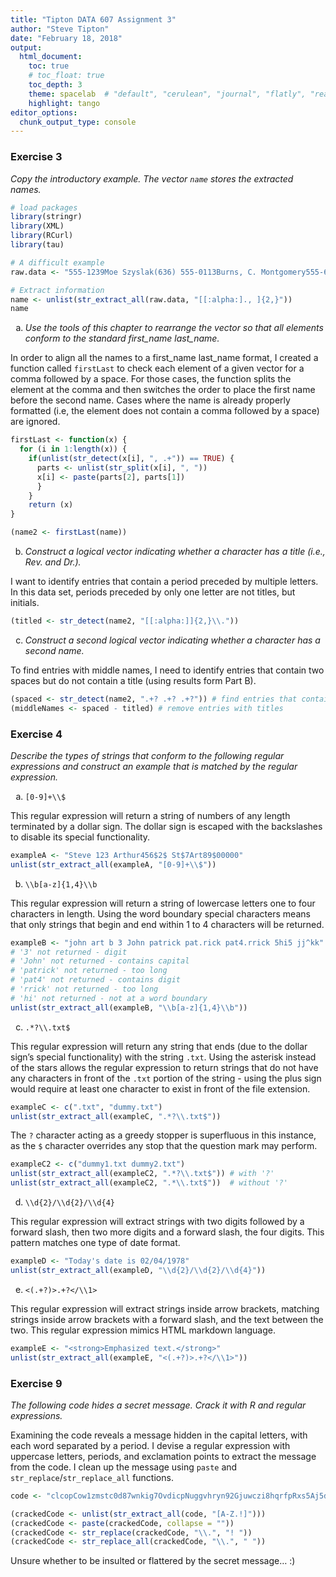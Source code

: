 ```yaml
---
title: "Tipton DATA 607 Assignment 3"
author: "Steve Tipton"
date: "February 18, 2018"
output:
  html_document:
    toc: true
    # toc_float: true
    toc_depth: 3  
    theme: spacelab  # "default", "cerulean", "journal", "flatly", "readable", "spacelab", "united", "cosmo", "lumen", "paper", "sandstone", "simplex", "yeti"
    highlight: tango
editor_options: 
  chunk_output_type: console
---
```


### Exercise 3

*Copy the introductory example. The vector `name` stores the extracted names.*

```r
# load packages
library(stringr)
library(XML)
library(RCurl)
library(tau)

# A difficult example
raw.data <- "555-1239Moe Szyslak(636) 555-0113Burns, C. Montgomery555-6542Rev. Timothy Lovejoy555 8904Ned Flanders636-555-3226Simpson, Homer5543642Dr. Julius Hibbert"

# Extract information
name <- unlist(str_extract_all(raw.data, "[[:alpha:]., ]{2,}"))
name
```

a) *Use the tools of this chapter to rearrange the vector so that all elements conform to the standard first_name last_name.*

In order to align all the names to a first_name last_name format, I created a function called `firstLast` to check each element of a given vector for a comma followed by a space.  For those cases, the function splits the element at the comma and then switches the order to place the first name before the second name.  Cases where the name is already properly formatted (i.e, the element does not contain a comma followed by a space) are ignored.

```r
firstLast <- function(x) {
  for (i in 1:length(x)) {
    if(unlist(str_detect(x[i], ", .+")) == TRUE) {
      parts <- unlist(str_split(x[i], ", "))
      x[i] <- paste(parts[2], parts[1])
      }
    }
    return (x)
}

(name2 <- firstLast(name))
```

b) *Construct a logical vector indicating whether a character has a title (i.e., Rev. and Dr.).*

I want to identify entries that contain a period preceded by multiple letters. In this data set, periods preceded by only one letter are not titles, but initials.

```r
(titled <- str_detect(name2, "[[:alpha:]]{2,}\\."))
```

c) *Construct a second logical vector indicating whether a character has a second name.*

To find entries with middle names, I need to identify entries that contain two spaces but do not contain a title (using results form Part B).

```r
(spaced <- str_detect(name2, ".+? .+? .+?")) # find entries that contain two spaces
(middleNames <- spaced - titled) # remove entries with titles
```

### Exercise 4

*Describe the types of strings that conform to the following regular expressions and construct an example that is matched by the regular expression.*

a) `[0-9]+\\$`

This regular expression will return a string of numbers of any length terminated by a dollar sign. The dollar sign is escaped with the backslashes to disable its special functionality.

```r
exampleA <- "Steve 123 Arthur456$2$ St$7Art89$00000"
unlist(str_extract_all(exampleA, "[0-9]+\\$"))
```

b) `\\b[a-z]{1,4}\\b`

This regular expression will return a string of lowercase letters one to four characters in length.  Using the word boundary special characters means that only strings that begin and end within 1 to 4 characters will be returned.

```r
exampleB <- "john art b 3 John patrick pat.rick pat4.rrick 5hi5 jj^kk"
# '3' not returned - digit
# 'John' not returned - contains capital
# 'patrick' not returned - too long
# 'pat4' not returned - contains digit
# 'rrick' not returned - too long
# 'hi' not returned - not at a word boundary
unlist(str_extract_all(exampleB, "\\b[a-z]{1,4}\\b"))
```

c) `.*?\\.txt$`

This regular expression will return any string that ends (due to the dollar sign's special functionality) with the string `.txt`. Using the asterisk instead of the stars allows the regular expression to return strings that do not have any characters in front of the `.txt` portion of the string - using the plus sign would require at least one character to exist in front of the file extension.

```r
exampleC <- c(".txt", "dummy.txt")
unlist(str_extract_all(exampleC, ".*?\\.txt$"))
```

The `?` character acting as a greedy stopper is superfluous in this instance, as the `$` character overrides any stop that the question mark may perform.

```r
exampleC2 <- c("dummy1.txt dummy2.txt")
unlist(str_extract_all(exampleC2, ".*?\\.txt$")) # with '?'
unlist(str_extract_all(exampleC2, ".*\\.txt$"))  # without '?'
```

d) `\\d{2}/\\d{2}/\\d{4}`

This regular expression will extract strings with two digits followed by a forward slash, then two more digits and a forward slash, the four digits.  This pattern matches one type of date format.

```r
exampleD <- "Today's date is 02/04/1978"
unlist(str_extract_all(exampleD, "\\d{2}/\\d{2}/\\d{4}"))
```

e) `<(.+?)>.+?</\\1>`

This regular expression will extract strings inside arrow brackets, matching strings inside arrow brackets with a forward slash, and the text between the two.  This regular expression mimics HTML markdown language.

```r
exampleE <- "<strong>Emphasized text.</strong>"
unlist(str_extract_all(exampleE, "<(.+?)>.+?</\\1>"))
```


### Exercise 9

*The following code hides a secret message. Crack it with R and regular expressions.*

Examining the code reveals a message hidden in the capital letters, with each word separated by a period. I devise a regular expression with uppercase letters, periods, and exclamation points to extract the message from the code.  I clean up the message using `paste` and `str_replace`/`str_replace_all` functions.

```r
code <- "clcopCow1zmstc0d87wnkig7OvdicpNuggvhryn92Gjuwczi8hqrfpRxs5Aj5dwpn0TanwoUwisdij7Lj8kpf03AT5Idr3coc0bt7yczjatOaootj55t3Nj3ne6c4Sfek.r1w1YwwojigOd6vrfUrbz2.2bkAnbhzgv4R9i05zEcrop.wAgnb.SqoU65fPa1otfb7wEm24k6t3sR9zqe5fy89n6Nd5t9kc4fE905gmc4Rgxo5nhDk!gr"

(crackedCode <- unlist(str_extract_all(code, "[A-Z.!]")))
(crackedCode <- paste(crackedCode, collapse = ""))
(crackedCode <- str_replace(crackedCode, "\\.", "! "))
(crackedCode <- str_replace_all(crackedCode, "\\.", " "))

```

Unsure whether to be insulted or flattered by the secret message... :)
